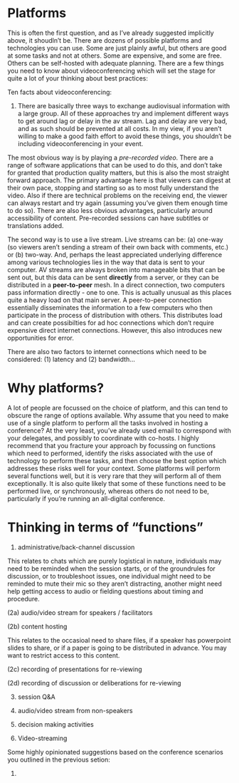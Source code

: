 # Platforms

This is often the first question, and as I've already suggested implicitly above, it shoudln't be. There are dozens of possible platforms and technologies you can use. Some are just plainly awful, but others are good at some tasks and not at others. Some are expensive, and some are free. Others can be self-hosted with adequate planning. There are a few things you need to know about videoconferencing which will set the stage for quite a lot of your thinking about best practices:

Ten facts about videoconferencing:

1. There are basically three ways to exchange audiovisual information with a large group. All of these approaches try and implement different ways to get around lag or delay in the av stream. Lag and delay are very bad, and as such should be prevented at all costs. In my view, if you aren't willing to make a good faith effort to avoid these things, you shouldn't be including videoconferencing in your event.

The most obvious way is by playing a *pre-recorded video*. There are a range of software applications that can be used to do this, and don't take for granted that production quality matters, but this is also the most straight forward approach. The primary advantage here is that viewers can digest at their own pace, stopping and starting so as to most fully understand the video. Also if there are technical problems on the receiving end, the viewer can always restart and try again (assuming you've given them enough time to do so). There are also less obvious advantages, particularly around accessibility of content. Pre-recorded sessions can have subtitles or translations added.

The second way is to use a live stream. Live streams can be: (a) one-way (so viewers aren't sending a stream of their own back with comments, etc.) or (b) two-way. And, perhaps the least appreciated underlying difference among various technologies lies in the way that data is sent to your computer. AV streams are always broken into manageable bits that can be sent out, but this data can be sent **directly** from a server, or they can be distributed in a **peer-to-peer** mesh. In a direct connection, two computers pass information directly - one to one. This is actually unusual as this places quite a heavy load on that main server. A peer-to-peer connection essentially disseminates the information to a few computers who then participate in the process of distribution with others. This distributes load and can create possibilties for ad hoc connections which don't require expensive direct internet connections. However, this also introduces new opportunities for error. 

There are also two factors to internet connections which need to be considered: (1) latency and (2) bandwidth...

# Why platforms?

A lot of people are focussed on the choice of platform, and this can tend to obscure the range of options available. Why assume that you need to make use of a single platform to perform all the tasks involved in hosting a conference? At the very least, you've already used email to correspond with your delegates, and possibly to coordinate with co-hosts. I highly recommend that you fracture your approach by focussing on functions which need to performed, identify the risks associated with the use of technology to perform these tasks, and then choose the best option which addresses these risks well for your context. Some platforms will perform several functions well, but it is very rare that they will perform all of them exceptionally. It is also quite likely that some of these functions need to be performed live, or synchronously, whereas others do not need to be, particularly if you're running an all-digital conference.

# Thinking in terms of "functions"

(1) administrative/back-channel discussion

This relates to chats which are purely logistical in nature, individuals may need to be reminded when the session starts, or of the groundrules for discussion, or to troubleshoot issues, one individual might need to be reminded to mute their mic so they aren't distracting, another might need help getting access to audio or fielding questions about timing and procedure. 

(2a) audio/video stream for speakers / facilitators

(2b) content hosting

This relates to the occasioal need to share files, if a speaker has powerpoint slides to share, or if a paper is going to be distributed in advance. You may want to restrict access to this content.

(2c) recording of presentations for re-viewing

(2d) recording of discussion or deliberations for re-viewing

(3) session Q&A

(4) audio/video stream from non-speakers

(5) decision making activities


(1) Video-streaming


Some highly opinionated suggestions based on the conference scenarios you outlined in the previous setion:

(1) 